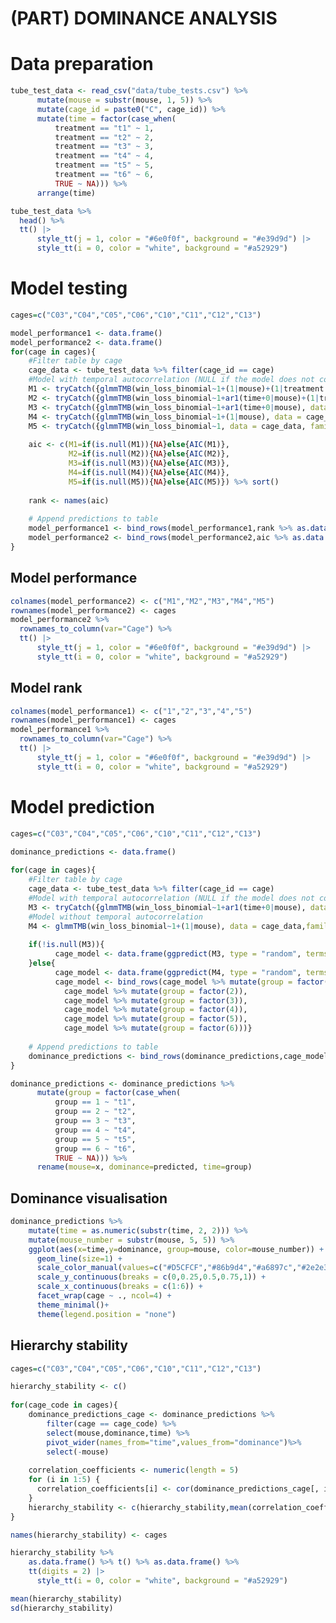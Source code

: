 # (PART) DOMINANCE ANALYSIS {-}
# Data preparation

```r
tube_test_data <- read_csv("data/tube_tests.csv") %>%
      mutate(mouse = substr(mouse, 1, 5)) %>%
      mutate(cage_id = paste0("C", cage_id)) %>%
      mutate(time = factor(case_when(
          treatment == "t1" ~ 1,
          treatment == "t2" ~ 2,
          treatment == "t3" ~ 3,
          treatment == "t4" ~ 4,
          treatment == "t5" ~ 5,
          treatment == "t6" ~ 6,
          TRUE ~ NA))) %>%
      arrange(time)
```

```r
tube_test_data %>%
  head() %>%
  tt() |> 
      style_tt(j = 1, color = "#6e0f0f", background = "#e39d9d") |> 
      style_tt(i = 0, color = "white", background = "#a52929")
```

# Model testing

```r
cages=c("C03","C04","C05","C06","C10","C11","C12","C13")

model_performance1 <- data.frame()
model_performance2 <- data.frame()
for(cage in cages){
    #Filter table by cage
    cage_data <- tube_test_data %>% filter(cage_id == cage)
    #Model with temporal autocorrelation (NULL if the model does not converge)
    M1 <- tryCatch({glmmTMB(win_loss_binomial~1+(1|mouse)+(1|treatment:mouse), data = cage_data, family = binomial)}, warning = function(w){NULL})
    M2 <- tryCatch({glmmTMB(win_loss_binomial~1+ar1(time+0|mouse)+(1|treatment:mouse), data = cage_data, family = binomial)}, warning = function(w){NULL})
    M3 <- tryCatch({glmmTMB(win_loss_binomial~1+ar1(time+0|mouse), data = cage_data, family = binomial)}, warning = function(w){NULL})
    M4 <- tryCatch({glmmTMB(win_loss_binomial~1+(1|mouse), data = cage_data, family = binomial)}, warning = function(w){NULL})
    M5 <- tryCatch({glmmTMB(win_loss_binomial~1, data = cage_data, family = binomial)}, warning = function(w){NULL})
    
    aic <- c(M1=if(is.null(M1)){NA}else{AIC(M1)},
             M2=if(is.null(M2)){NA}else{AIC(M2)},
             M3=if(is.null(M3)){NA}else{AIC(M3)},
             M4=if(is.null(M4)){NA}else{AIC(M4)},
             M5=if(is.null(M5)){NA}else{AIC(M5)}) %>% sort()
    
    rank <- names(aic)
             
    # Append predictions to table
    model_performance1 <- bind_rows(model_performance1,rank %>% as.data.frame() %>% t() %>% as.data.frame())
    model_performance2 <- bind_rows(model_performance2,aic %>% as.data.frame() %>% t() %>% as.data.frame())
}

```

## Model performance

```r
colnames(model_performance2) <- c("M1","M2","M3","M4","M5")
rownames(model_performance2) <- cages
model_performance2 %>% 
  rownames_to_column(var="Cage") %>%
  tt() |> 
      style_tt(j = 1, color = "#6e0f0f", background = "#e39d9d") |> 
      style_tt(i = 0, color = "white", background = "#a52929")
```

## Model rank

```r
colnames(model_performance1) <- c("1","2","3","4","5")
rownames(model_performance1) <- cages
model_performance1 %>% 
  rownames_to_column(var="Cage") %>%
  tt() |> 
      style_tt(j = 1, color = "#6e0f0f", background = "#e39d9d") |> 
      style_tt(i = 0, color = "white", background = "#a52929")
```
# Model prediction

```r
cages=c("C03","C04","C05","C06","C10","C11","C12","C13")

dominance_predictions <- data.frame()
  
for(cage in cages){
    #Filter table by cage
    cage_data <- tube_test_data %>% filter(cage_id == cage)
    #Model with temporal autocorrelation (NULL if the model does not converge)
    M3 <- tryCatch({glmmTMB(win_loss_binomial~1+ar1(time+0|mouse), data = cage_data,family = binomial)}, warning = function(w){NULL})
    #Model without temporal autocorrelation
    M4 <- glmmTMB(win_loss_binomial~1+(1|mouse), data = cage_data,family = binomial)
    
    if(!is.null(M3)){
          cage_model <- data.frame(ggpredict(M3, type = "random", terms = c("mouse","time")), model="M3", cage=cage)
    }else{
          cage_model <- data.frame(ggpredict(M4, type = "random", terms = "mouse"), model="M4", cage=cage)
          cage_model <- bind_rows(cage_model %>% mutate(group = factor(1)),
            cage_model %>% mutate(group = factor(2)),
            cage_model %>% mutate(group = factor(3)),
            cage_model %>% mutate(group = factor(4)),
            cage_model %>% mutate(group = factor(5)),
            cage_model %>% mutate(group = factor(6)))}
    
    # Append predictions to table
    dominance_predictions <- bind_rows(dominance_predictions,cage_model)
}

dominance_predictions <- dominance_predictions %>%
      mutate(group = factor(case_when(
          group == 1 ~ "t1",
          group == 2 ~ "t2",
          group == 3 ~ "t3",
          group == 4 ~ "t4",
          group == 5 ~ "t5",
          group == 6 ~ "t6",
          TRUE ~ NA))) %>%
      rename(mouse=x, dominance=predicted, time=group)
```

## Dominance visualisation

```r
dominance_predictions %>%
    mutate(time = as.numeric(substr(time, 2, 2))) %>%
    mutate(mouse_number = substr(mouse, 5, 5)) %>%
    ggplot(aes(x=time,y=dominance, group=mouse, color=mouse_number)) +
      geom_line(size=1) +
      scale_color_manual(values=c("#D5CFCF","#86b9d4","#a6897c","#2e2e33","#2e7287"))+
      scale_y_continuous(breaks = c(0,0.25,0.5,0.75,1)) +
      scale_x_continuous(breaks = c(1:6)) +
      facet_wrap(cage ~ ., ncol=4) + 
      theme_minimal()+
      theme(legend.position = "none")

```

## Hierarchy stability

```r
cages=c("C03","C04","C05","C06","C10","C11","C12","C13")

hierarchy_stability <- c()
  
for(cage_code in cages){
    dominance_predictions_cage <- dominance_predictions %>% 
        filter(cage == cage_code) %>% 
        select(mouse,dominance,time) %>% 
        pivot_wider(names_from="time",values_from="dominance")%>% 
        select(-mouse)
    
    correlation_coefficients <- numeric(length = 5)
    for (i in 1:5) {
      correlation_coefficients[i] <- cor(dominance_predictions_cage[, i], dominance_predictions_cage[, i + 1], method = "spearman")
    }
    hierarchy_stability <- c(hierarchy_stability,mean(correlation_coefficients))
}

names(hierarchy_stability) <- cages

hierarchy_stability %>% 
    as.data.frame() %>% t() %>% as.data.frame() %>%
    tt(digits = 2) |> 
      style_tt(i = 0, color = "white", background = "#a52929")

mean(hierarchy_stability)
sd(hierarchy_stability)
```